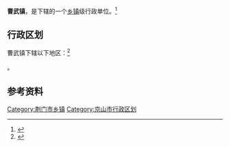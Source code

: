 {{中国乡级行政区|42/08/21/102/000}}

'''曹武镇'''，是{{PRC admin/fullname|42/08/21/102/000|3}}下辖的一个[[乡镇|乡镇]]级行政单位。<ref>{{PRC admin/ref sgc|{{PRC admin/parent|42/08/21/102/000}}}}</ref>

== 行政区划 ==

曹武镇下辖以下地区：<ref>{{PRC admin/ref sgc|42/08/21/102/000}}</ref>

{{PRC admin/children|42/08/21/102/000}}。

== 参考资料 ==

{{reflist}}

{{湖北省荆门市京山县行政区划}}
{{湖北行政区划小作品}}
[[Category:荆门市乡镇|Category:荆门市乡镇]]
[[Category:京山市行政区划|Category:京山市行政区划]]